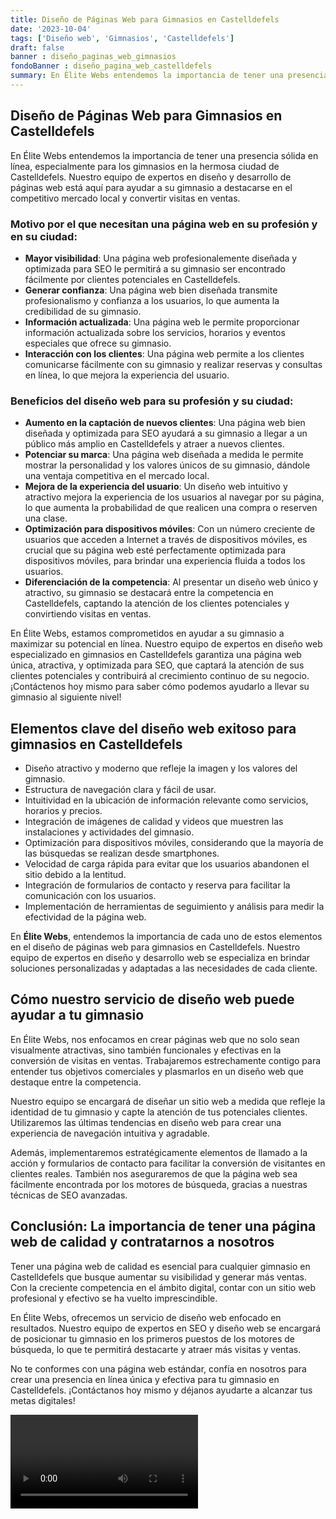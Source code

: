 ```yaml
---
title: Diseño de Páginas Web para Gimnasios en Castelldefels
date: '2023-10-04'
tags: ['Diseño web', 'Gimnasios', 'Castelldefels']
draft: false
banner : diseño_paginas_web_gimnasios
fondoBanner : diseño_pagina_web_castelldefels
summary: En Élite Webs entendemos la importancia de tener una presencia sólida en línea, especialmente para los gimnasios en la hermosa ciudad de Castelldefels. Nuestro equipo de expertos en diseño y desarrollo de páginas web está aquí para ayudar a su gimnasio a destacarse en el competitivo mercado local y convertir visitas en ventas. 
---
```


## Diseño de Páginas Web para Gimnasios en Castelldefels

En Élite Webs entendemos la importancia de tener una presencia sólida en línea, especialmente para los gimnasios en la hermosa ciudad de Castelldefels. Nuestro equipo de expertos en diseño y desarrollo de páginas web está aquí para ayudar a su gimnasio a destacarse en el competitivo mercado local y convertir visitas en ventas. 

### Motivo por el que necesitan una página web en su profesión y en su ciudad:

- **Mayor visibilidad**: Una página web profesionalemente diseñada y optimizada para SEO le permitirá a su gimnasio ser encontrado fácilmente por clientes potenciales en Castelldefels.
- **Generar confianza**: Una página web bien diseñada transmite profesionalismo y confianza a los usuarios, lo que aumenta la credibilidad de su gimnasio.
- **Información actualizada**: Una página web le permite proporcionar información actualizada sobre los servicios, horarios y eventos especiales que ofrece su gimnasio.
- **Interacción con los clientes**: Una página web permite a los clientes comunicarse fácilmente con su gimnasio y realizar reservas y consultas en línea, lo que mejora la experiencia del usuario.

### Beneficios del diseño web para su profesión y su ciudad:

- **Aumento en la captación de nuevos clientes**: Una página web bien diseñada y optimizada para SEO ayudará a su gimnasio a llegar a un público más amplio en Castelldefels y atraer a nuevos clientes.
- **Potenciar su marca**: Una página web diseñada a medida le permite mostrar la personalidad y los valores únicos de su gimnasio, dándole una ventaja competitiva en el mercado local.
- **Mejora de la experiencia del usuario**: Un diseño web intuitivo y atractivo mejora la experiencia de los usuarios al navegar por su página, lo que aumenta la probabilidad de que realicen una compra o reserven una clase.
- **Optimización para dispositivos móviles**: Con un número creciente de usuarios que acceden a Internet a través de dispositivos móviles, es crucial que su página web esté perfectamente optimizada para dispositivos móviles, para brindar una experiencia fluida a todos los usuarios.
- **Diferenciación de la competencia**: Al presentar un diseño web único y atractivo, su gimnasio se destacará entre la competencia en Castelldefels, captando la atención de los clientes potenciales y convirtiendo visitas en ventas.

En Élite Webs, estamos comprometidos en ayudar a su gimnasio a maximizar su potencial en línea. Nuestro equipo de expertos en diseño web especializado en gimnasios en Castelldefels garantiza una página web única, atractiva, y optimizada para SEO, que captará la atención de sus clientes potenciales y contribuirá al crecimiento continuo de su negocio. ¡Contáctenos hoy mismo para saber cómo podemos ayudarlo a llevar su gimnasio al siguiente nivel!

<GifSeo />

<Cta />

## Elementos clave del diseño web exitoso para gimnasios en Castelldefels

- Diseño atractivo y moderno que refleje la imagen y los valores del gimnasio.
- Estructura de navegación clara y fácil de usar.
- Intuitividad en la ubicación de información relevante como servicios, horarios y precios.
- Integración de imágenes de calidad y videos que muestren las instalaciones y actividades del gimnasio.
- Optimización para dispositivos móviles, considerando que la mayoría de las búsquedas se realizan desde smartphones.
- Velocidad de carga rápida para evitar que los usuarios abandonen el sitio debido a la lentitud.
- Integración de formularios de contacto y reserva para facilitar la comunicación con los usuarios.
- Implementación de herramientas de seguimiento y análisis para medir la efectividad de la página web.

En **Élite Webs**, entendemos la importancia de cada uno de estos elementos en el diseño de páginas web para gimnasios en Castelldefels. Nuestro equipo de expertos en diseño y desarrollo web se especializa en brindar soluciones personalizadas y adaptadas a las necesidades de cada cliente.

## Cómo nuestro servicio de diseño web puede ayudar a tu gimnasio

En Élite Webs, nos enfocamos en crear páginas web que no solo sean visualmente atractivas, sino también funcionales y efectivas en la conversión de visitas en ventas. Trabajaremos estrechamente contigo para entender tus objetivos comerciales y plasmarlos en un diseño web que destaque entre la competencia.

Nuestro equipo se encargará de diseñar un sitio web a medida que refleje la identidad de tu gimnasio y capte la atención de tus potenciales clientes. Utilizaremos las últimas tendencias en diseño web para crear una experiencia de navegación intuitiva y agradable.

Además, implementaremos estratégicamente elementos de llamado a la acción y formularios de contacto para facilitar la conversión de visitantes en clientes reales. También nos aseguraremos de que la página web sea fácilmente encontrada por los motores de búsqueda, gracias a nuestras técnicas de SEO avanzadas.

## Conclusión: La importancia de tener una página web de calidad y contratarnos a nosotros

Tener una página web de calidad es esencial para cualquier gimnasio en Castelldefels que busque aumentar su visibilidad y generar más ventas. Con la creciente competencia en el ámbito digital, contar con un sitio web profesional y efectivo se ha vuelto imprescindible.

En Élite Webs, ofrecemos un servicio de diseño web enfocado en resultados. Nuestro equipo de expertos en SEO y diseño web se encargará de posicionar tu gimnasio en los primeros puestos de los motores de búsqueda, lo que te permitirá destacarte y atraer más visitas y ventas.

No te conformes con una página web estándar, confía en nosotros para crear una presencia en línea única y efectiva para tu gimnasio en Castelldefels. ¡Contáctanos hoy mismo y déjanos ayudarte a alcanzar tus metas digitales!

<Video />

<CtaBot job='Gimnasios' city='Castelldefels'/>

<Gmaps query='Castelldefels+españa+maps' />